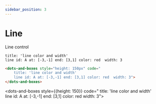 ```yaml
---
sidebar_position: 3
--- 
```


# Line

Line control

```dabl tab showLineNumbers
title: 'line color and width'
line id: A at: [-3,-1] end: [3,1] color: red  width: 3
```
```html tab showLineNumbers
<dots-and-boxes style="height: 150px" code="
    title: 'line color and width'
    line id: A at: [-3,-1] end: [3,1] color: red  width: 3">
</dots-and-boxes>
```
<dots-and-boxes style={{height: 150}} code="
    title: 'line color and width'
    line id: A at: [-3,-1] end: [3,1] color: red  width: 3">
</dots-and-boxes>